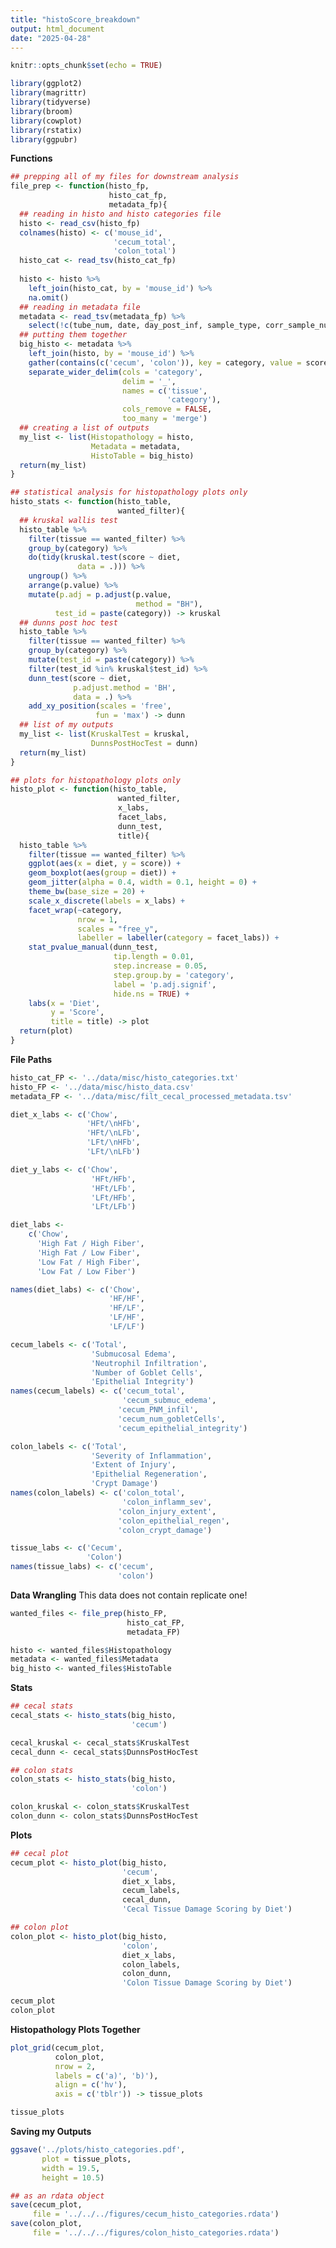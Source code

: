 ```yaml
---
title: "histoScore_breakdown"
output: html_document
date: "2025-04-28"
---
```


```r
knitr::opts_chunk$set(echo = TRUE)
```

```r
library(ggplot2)
library(magrittr)
library(tidyverse)
library(broom)
library(cowplot)
library(rstatix)
library(ggpubr)
```

**Functions**
```r
## prepping all of my files for downstream analysis
file_prep <- function(histo_fp,
                      histo_cat_fp,
                      metadata_fp){
  ## reading in histo and histo categories file
  histo <- read_csv(histo_fp)
  colnames(histo) <- c('mouse_id',
                       'cecum_total',
                       'colon_total')
  histo_cat <- read_tsv(histo_cat_fp)
  
  histo <- histo %>% 
    left_join(histo_cat, by = 'mouse_id') %>% 
    na.omit()
  ## reading in metadata file
  metadata <- read_tsv(metadata_fp) %>% 
    select(!c(tube_num, date, day_post_inf, sample_type, corr_sample_num))
  ## putting them together
  big_histo <- metadata %>% 
    left_join(histo, by = 'mouse_id') %>% 
    gather(contains(c('cecum', 'colon')), key = category, value = score) %>% 
    separate_wider_delim(cols = 'category',
                         delim = '_',
                         names = c('tissue',
                                   'category'),
                         cols_remove = FALSE,
                         too_many = 'merge')
  ## creating a list of outputs
  my_list <- list(Histopathology = histo,
                  Metadata = metadata,
                  HistoTable = big_histo)
  return(my_list)
}

## statistical analysis for histopathology plots only
histo_stats <- function(histo_table,
                        wanted_filter){
  ## kruskal wallis test 
  histo_table %>% 
    filter(tissue == wanted_filter) %>% 
    group_by(category) %>% 
    do(tidy(kruskal.test(score ~ diet,
               data = .))) %>% 
    ungroup() %>% 
    arrange(p.value) %>% 
    mutate(p.adj = p.adjust(p.value,
                            method = "BH"),
          test_id = paste(category)) -> kruskal
  ## dunns post hoc test
  histo_table %>% 
    filter(tissue == wanted_filter) %>% 
    group_by(category) %>% 
    mutate(test_id = paste(category)) %>% 
    filter(test_id %in% kruskal$test_id) %>% 
    dunn_test(score ~ diet,
              p.adjust.method = 'BH',
              data = .) %>% 
    add_xy_position(scales = 'free',
                   fun = 'max') -> dunn
  ## list of my outputs
  my_list <- list(KruskalTest = kruskal,
                  DunnsPostHocTest = dunn)
  return(my_list)
}

## plots for histopathology plots only
histo_plot <- function(histo_table,
                        wanted_filter,
                        x_labs,
                        facet_labs, 
                        dunn_test,
                        title){
  histo_table %>% 
    filter(tissue == wanted_filter) %>% 
    ggplot(aes(x = diet, y = score)) +
    geom_boxplot(aes(group = diet)) +
    geom_jitter(alpha = 0.4, width = 0.1, height = 0) +
    theme_bw(base_size = 20) +
    scale_x_discrete(labels = x_labs) +
    facet_wrap(~category,
               nrow = 1,
               scales = "free_y",
               labeller = labeller(category = facet_labs)) +
    stat_pvalue_manual(dunn_test,
                       tip.length = 0.01,
                       step.increase = 0.05,
                       step.group.by = 'category',
                       label = 'p.adj.signif',
                       hide.ns = TRUE) +
    labs(x = 'Diet',
         y = 'Score',
         title = title) -> plot
  return(plot)
}
```

**File Paths**
```r
histo_cat_FP <- '../data/misc/histo_categories.txt'
histo_FP <- '../data/misc/histo_data.csv'
metadata_FP <- '../data/misc/filt_cecal_processed_metadata.tsv'

diet_x_labs <- c('Chow',
                 'HFt/\nHFb',
                 'HFt/\nLFb',
                 'LFt/\nHFb',
                 'LFt/\nLFb')

diet_y_labs <- c('Chow',
                  'HFt/HFb',
                  'HFt/LFb',
                  'LFt/HFb',
                  'LFt/LFb')

diet_labs <- 
    c('Chow', 
      'High Fat / High Fiber', 
      'High Fat / Low Fiber', 
      'Low Fat / High Fiber', 
      'Low Fat / Low Fiber')

names(diet_labs) <- c('Chow', 
                      'HF/HF', 
                      'HF/LF', 
                      'LF/HF', 
                      'LF/LF')

cecum_labels <- c('Total',
                  'Submucosal Edema',
                  'Neutrophil Infiltration',
                  'Number of Goblet Cells',
                  'Epithelial Integrity')
names(cecum_labels) <- c('cecum_total',
                         'cecum_submuc_edema',
                        'cecum_PNM_infil',
                        'cecum_num_gobletCells',
                        'cecum_epithelial_integrity')

colon_labels <- c('Total',
                  'Severity of Inflammation',
                  'Extent of Injury',
                  'Epithelial Regeneration',
                  'Crypt Damage')
names(colon_labels) <- c('colon_total',
                         'colon_inflamm_sev',
                        'colon_injury_extent',
                        'colon_epithelial_regen',
                        'colon_crypt_damage')

tissue_labs <- c('Cecum',
                 'Colon')
names(tissue_labs) <- c('cecum',
                        'colon')
```

**Data Wrangling**
This data does not contain replicate one!
```r
wanted_files <- file_prep(histo_FP,
                          histo_cat_FP,
                          metadata_FP)

histo <- wanted_files$Histopathology
metadata <- wanted_files$Metadata
big_histo <- wanted_files$HistoTable
```

**Stats**
```r
## cecal stats
cecal_stats <- histo_stats(big_histo,
                           'cecum')

cecal_kruskal <- cecal_stats$KruskalTest
cecal_dunn <- cecal_stats$DunnsPostHocTest

## colon stats
colon_stats <- histo_stats(big_histo,
                           'colon')

colon_kruskal <- colon_stats$KruskalTest
colon_dunn <- colon_stats$DunnsPostHocTest
```

**Plots**
```r
## cecal plot
cecum_plot <- histo_plot(big_histo,
                         'cecum',
                         diet_x_labs,
                         cecum_labels,
                         cecal_dunn,
                         'Cecal Tissue Damage Scoring by Diet')

## colon plot
colon_plot <- histo_plot(big_histo,
                         'colon',
                         diet_x_labs,
                         colon_labels,
                         colon_dunn,
                         'Colon Tissue Damage Scoring by Diet')

cecum_plot
colon_plot
```

**Histopathology Plots Together**
```r
plot_grid(cecum_plot,
          colon_plot,
          nrow = 2,
          labels = c('a)', 'b)'),
          align = c('hv'),
          axis = c('tblr')) -> tissue_plots

tissue_plots
```

**Saving my Outputs**
```r
ggsave('../plots/histo_categories.pdf',
       plot = tissue_plots,
       width = 19.5,
       height = 10.5)

## as an rdata object 
save(cecum_plot,
     file = '../../../figures/cecum_histo_categories.rdata')
save(colon_plot,
     file = '../../../figures/colon_histo_categories.rdata')
```

